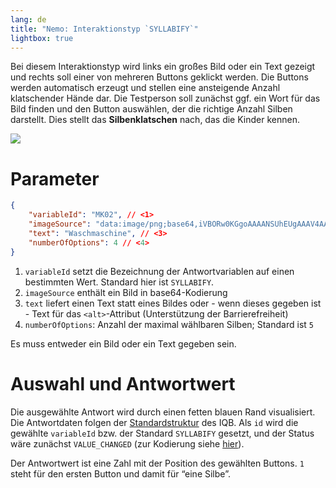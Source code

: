 ```yaml
---
lang: de
title: "Nemo: Interaktionstyp `SYLLABIFY`"
lightbox: true
---
```


Bei diesem Interaktionstyp wird links ein großes Bild oder ein Text gezeigt und rechts soll einer von mehreren Buttons geklickt werden. Die Buttons werden automatisch erzeugt und stellen eine ansteigende Anzahl klatschender Hände dar. Die Testperson soll zunächst ggf. ein Wort für das Bild finden und den Button auswählen, der die richtige Anzahl Silben darstellt. Dies stellt das **Silbenklatschen** nach, das die Kinder kennen.

![](assets/interaction-syllabify.png)

# Parameter

```json
{
    "variableId": "MK02", // <1>
    "imageSource": "data:image/png;base64,iVBORw0KGgoAAAANSUhEUgAAAV4AAAFeCAYAAADNK...", // <2>
    "text": "Waschmaschine", // <3>
    "numberOfOptions": 4 // <4>
}
```
1. `variableId` setzt die Bezeichnung der Antwortvariablen auf einen bestimmten Wert. Standard hier ist `SYLLABIFY`.
2. `imageSource` enthält ein Bild in base64-Kodierung
3. `text` liefert einen Text statt eines Bildes oder - wenn dieses gegeben ist - Text für das `<alt>`-Attribut (Unterstützung der Barrierefreiheit)
4. `numberOfOptions`: Anzahl der maximal wählbaren Silben; Standard ist `5`

Es muss entweder ein Bild oder ein Text gegeben sein.

# Auswahl und Antwortwert

Die ausgewählte Antwort wird durch einen fetten blauen Rand visualisiert. Die Antwortdaten folgen der [Standardstruktur](../../../coding/data-structures/response.qmd) des IQB. Als `id` wird die gewählte `variableId` bzw. der Standard `SYLLABIFY` gesetzt, und der Status wäre zunächst `VALUE_CHANGED` (zur Kodierung siehe [hier](reponses.qmd)).

Der Antwortwert ist eine Zahl mit der Position des gewählten Buttons. `1` steht für den ersten Button und damit für "eine Silbe".